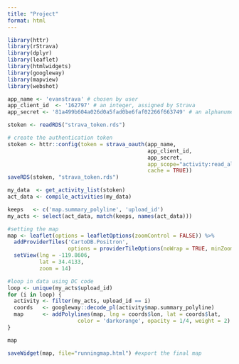 ```yaml
---
title: "Project"
format: html
---
```


```r
library(httr)
library(rStrava)
library(dplyr)
library(leaflet)
library(htmlwidgets)
library(googleway) 
library(mapview)
library(webshot)
```

```r
app_name <- 'evanstrava' # chosen by user
app_client_id  <- '162797' # an integer, assigned by Strava
app_secret <- '81a499b604a026d0a5fad0be6faf02266f663749' # an alphanumeric secret, assigned by Strava

stoken <- readRDS("strava_token.rds")
```

```r
# create the authentication token
stoken <- httr::config(token = strava_oauth(app_name, 
                                            app_client_id, 
                                            app_secret, 
                                            app_scope="activity:read_all", 
                                            cache = TRUE))
saveRDS(stoken, "strava_token.rds")
```

```r
my_data  <- get_activity_list(stoken)
act_data <- compile_activities(my_data)

keeps   <- c('map.summary_polyline', 'upload_id')
my_acts <- select(act_data, match(keeps, names(act_data)))

#setting the map
map <- leaflet(options = leafletOptions(zoomControl = FALSE)) %>%
  addProviderTiles('CartoDB.Positron',
                   options = providerTileOptions(noWrap = TRUE, minZoom = 12, maxZoom = 18)) %>%
  setView(lng = -119.8606, 
          lat = 34.4133, 
          zoom = 14)

#loop in data using DC code
loop <- unique(my_acts$upload_id)
for (i in loop) {
  activity <- filter(my_acts, upload_id == i)
  coords   <- googleway::decode_pl(activity$map.summary_polyline)
  map      <- addPolylines(map, lng = coords$lon, lat = coords$lat,
                      color = 'darkorange', opacity = 1/4, weight = 2)
}

map

saveWidget(map, file="runningmap.html") #export the final map
```

